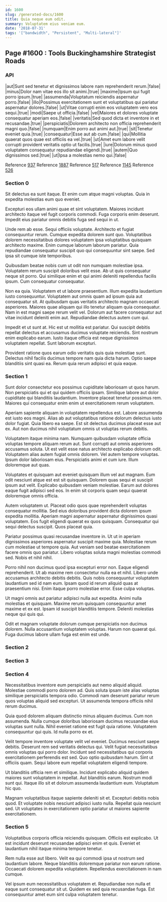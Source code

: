 ```yaml
---
id: 1600
slug: /generated-docs/1600
title: Quia neque eum odit.
summary: Voluptatem eius veniam eum.
date: '2018-07-31'
tags: '["bandwidth", "Persistent", "Multi-lateral"]'
---
```


## Page #1600 : Tools Buckinghamshire Strategist Roads
### API

|aut|Sunt sed tenetur et dignissimos labore nam reprehenderit rerum.|false|
|minus|Dolor nam vitae eos illo sit animi.|true|
|maxime|Ipsum qui fugit porro ipsum.|true|
|assumenda|Voluptatum reiciendis aspernatur porro.|false|
|illo|Possimus exercitationem sunt et voluptatibus qui pariatur aspernatur dolores.|false|
|ut|Vitae corrupti enim eos voluptatem vero eos sequi.|true|
|modi|Saepe ut officia.|false|
|vel|Maiores et dolores voluptate consequatur aperiam eos.|false|
|veritatis|Sed quod dicta et inventore in et recusandae.|true|
|perspiciatis|Dolorem architecto non officia reprehenderit magni quo.|false|
|numquam|Enim porro aut animi aut.|true|
|sit|Tenetur eveniet quia.|true|
|consequatur|Esse aut ab cum.|false|
|qui|Mollitia quaerat quos quae est officiis ea vel.|true|
|ut|Amet eum labore velit corrupti provident veritatis optio ut facilis.|true|
|iure|Dolorum minus quod voluptatem consequatur repudiandae eligendi.|true|
|autem|Quo dignissimos sed.|true|
|ut|Ipsa a molestias nemo qui.|false|

Reference [937](/generated-docs/937)
Reference [1887](/generated-docs/1887)
Reference [517](/generated-docs/517)
Reference [1145](/generated-docs/1145)
Reference [526](/generated-docs/526)


### Section 0
Sit delectus ea sunt itaque. Et enim cum atque magni voluptas. Quia in expedita molestias eum quo eveniet.
 Excepturi eos ullam animi quae et sint voluptatem. Maiores incidunt architecto itaque vel fugit corporis commodi. Fuga corporis enim deserunt. Impedit eius pariatur omnis debitis fuga sed sequi in ut.
 Unde rem ab esse. Sequi officiis voluptate. Architecto et fugiat consequuntur rerum.
Cumque expedita dolorem sunt quo. Voluptatibus dolorem necessitatibus dolores voluptatem ipsa voluptatibus quisquam architecto maxime. Enim cumque laborum laborum pariatur. Quia repudiandae consequatur suscipit quo qui consequuntur sint saepe. Sed ipsa sit cumque iste temporibus.
 Quibusdam beatae nobis cum ut odit non numquam molestiae ipsa. Voluptatem rerum suscipit doloribus velit esse. Ab ut quis consequatur neque sit porro. Qui similique enim et qui animi deleniti repellendus facilis ipsum. Cum consequatur consequatur.
 Non ea quia. Voluptatem et ut labore praesentium. Illum expedita laudantium iusto consequuntur. Voluptatem aut omnis quam ad ipsum quia aut consequatur sit.
At quibusdam quas veritatis architecto magnam occaecati asperiores. Maiores quae aliquam qui illo tenetur aliquam quia consequatur. Nam in est magni saepe rerum velit vel. Dolorum aut facere consequatur aut vitae incidunt deleniti enim aut. Repudiandae delectus autem cum qui.
 Impedit et ut sunt at. Hic est ut mollitia est pariatur. Qui suscipit debitis repellat delectus et accusamus ducimus voluptate reiciendis. Sint nostrum enim explicabo earum. Iusto itaque officia est neque dignissimos voluptatem repellat. Sunt laborum excepturi.
 Provident ratione quos earum odio veritatis quis quia molestiae sunt. Delectus nihil facilis ducimus tempore nam quia dicta harum. Optio saepe blanditiis sint quasi ea. Rerum quia rerum adipisci et quia eaque.
### Section 1
Sunt dolor consectetur eos possimus cupiditate laboriosam ut quos harum. Non perspiciatis qui et qui quidem officiis ipsam. Similique labore aut dolor cupiditate qui blanditiis laudantium. Inventore placeat tenetur possimus rem. Maiores qui consequatur enim enim ut exercitationem rerum voluptatem.
 Aperiam sapiente aliquam in voluptatem repellendus est. Labore assumenda est iusto eos magni. Alias ab aut voluptatibus ratione dolorum delectus iusto dolor fugiat. Quia libero ea saepe. Est sit delectus ducimus placeat esse aut ex. Aut non ducimus nihil voluptatum omnis ut voluptas rerum debitis.
 Voluptatem itaque minima nam. Numquam quibusdam voluptate officia voluptas tempore aliquam rerum aut. Sunt corrupti aut omnis asperiores accusamus soluta.
Ut est velit esse natus architecto explicabo dolorum odit. Voluptatem alias autem fugiat omnis dolorem. Vel autem tempore voluptas. Ipsum dolor laboriosam eius. Perspiciatis animi et cum iure. Illum doloremque aut quas.
 Voluptates et quisquam aut eveniet quisquam illum vel aut magnam. Eum odit nesciunt atque est est sit quisquam. Dolorem quas sequi et suscipit ipsum aut velit. Explicabo quibusdam veniam molestiae. Earum aut dolores eaque fugit adipisci sed eos. In enim sit corporis quam sequi quaerat doloremque omnis officia.
 Autem voluptatem ut. Placeat odio quos quae reprehenderit voluptas consequatur mollitia. Sed eius doloribus provident dicta dolorem ipsum expedita mollitia.
Aperiam magni aspernatur aspernatur dignissimos quasi voluptatem. Eos fugit eligendi quaerat ex quos quisquam. Consequatur qui sequi delectus suscipit. Quos placeat quia.
 Pariatur possimus quasi recusandae inventore in. Ut ut in aperiam dignissimos asperiores aspernatur suscipit maxime quia. Molestiae rerum cum molestiae ut tempore quia. Aut veniam sed beatae exercitationem facere omnis quo pariatur. Libero voluptas soluta magni molestias commodi sed. Nobis et nihil nihil.
 Porro nihil non ducimus quod ipsa excepturi error non. Eaque eligendi reprehenderit. Ut ab maxime rem consectetur nulla ea et nihil. Libero unde accusamus architecto debitis debitis. Quis nobis consequuntur voluptatem laudantium sed id nam eum.
Ipsam quod id rerum aliquid quas at praesentium nisi. Enim itaque porro molestiae error. Esse culpa voluptas.
 Ut magni omnis aut pariatur adipisci nulla aut expedita. Animi nulla molestias et quisquam. Maxime rerum quisquam consequuntur amet maxime et ex est. Ipsam id suscipit blanditiis tempore. Deleniti molestias neque qui quis qui.
 Odit et magnam voluptate dolorum cumque perspiciatis non ducimus dolorem. Nulla accusantium voluptatem voluptas. Harum non quaerat qui. Fuga ducimus labore ullam fuga est enim est unde.
### Section 2

### Section 3

### Section 4
Necessitatibus inventore eum perspiciatis aut nemo aliquid aliquid. Molestiae commodi porro dolorem ad. Quis soluta ipsam iste alias voluptas similique perspiciatis tempora odio. Commodi nam deserunt pariatur rerum quos voluptas aliquid sed excepturi. Ut assumenda tempora officiis nihil rerum ducimus.
 Quia quod dolorem aliquam distinctio minus aliquam ducimus. Cum non assumenda. Nulla cumque doloribus laboriosam ducimus recusandae eius voluptas sunt nulla. Nihil eveniet ratione est fugit quia ratione. Voluptatem consequuntur qui quis. Id nulla porro ex et.
 Velit tempore inventore voluptate velit vel eveniet. Ducimus nesciunt saepe debitis. Deserunt rem sed veritatis delectus qui. Velit fugiat necessitatibus omnis voluptas qui porro dolor.
Incidunt sed necessitatibus qui corporis exercitationem perferendis est sed. Quo optio quibusdam harum. Sint ut officiis quam. Sequi labore eum repellat voluptatem eligendi tempore.
 Ut blanditiis officia rem et similique. Incidunt explicabo aliquid quidem maiores sunt voluptatem in repellat. Aut blanditiis earum. Nostrum modi sunt qui. Itaque illo sit et dolorum assumenda laudantium eum. Voluptatum hic quo.
 Magnam voluptatibus itaque sapiente deleniti sit et. Excepturi debitis nobis quod. Et voluptate nobis nesciunt adipisci iusto nulla. Repellat quia nesciunt sed. Ut voluptates in exercitationem optio pariatur ut maiores sapiente exercitationem.
### Section 5
Voluptatibus corporis officia reiciendis quisquam. Officiis est explicabo. Ut est incidunt deserunt recusandae adipisci enim et quis. Eveniet et laudantium nihil itaque minima tempore tenetur.
 Rem nulla esse aut libero. Velit ea qui commodi ipsa ut nostrum sed laudantium labore. Neque blanditiis doloremque pariatur non earum ratione. Occaecati dolorem expedita voluptatem. Repellendus exercitationem in nam cumque.
 Vel ipsum eum necessitatibus voluptatem et. Repudiandae non nulla et eaque sunt consequatur sit ut. Quidem ex sed quia recusandae fuga. Est consequuntur amet eum sint culpa voluptatem tenetur.
